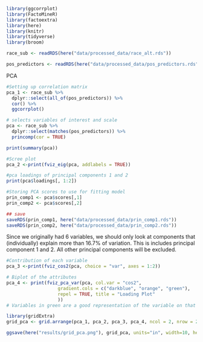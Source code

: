 ```r
library(ggcorrplot)
library(FactoMineR)
library(factoextra)
library(here)
library(knitr)
library(tidyverse)
library(broom)

race_sub <- readRDS(here("data/processed_data/race_alt.rds")) 

pos_predictors <- readRDS(here("data/processed_data/pos_predictors.rds"))
```

PCA
```r
#Setting up correlation matrix
pca_1 <- race_sub %>% 
  dplyr::select(all_of(pos_predictors)) %>% 
  cor() %>% 
  ggcorrplot()

# selects variables of interest and scale
pca <- race_sub %>% 
  dplyr::select(matches(pos_predictors)) %>% 
  princomp(cor = TRUE)
```

```r
print(summary(pca))

#Scree plot
pca_2 <-print(fviz_eig(pca, addlabels = TRUE))

#pca loadings of principal components 1 and 2
print(pca$loadings[, 1:2])

#Storing PCA scores to use for fitting model
prin_comp1 <- pca$scores[,1]
prin_comp2 <- pca$scores[,2]

## save
saveRDS(prin_comp1, here("data/processed_data/prin_comp1.rds"))
saveRDS(prin_comp2, here("data/processed_data/prin_comp2.rds"))
```

Since we originally had 6 variables, we should only look at components that (individually) explain more than 16.7% of variation. This is includes principal component 1 and 2. All other principal components will be excluded. 

```r
#Contribution of each variable 
pca_3 <-print(fviz_cos2(pca, choice = "var", axes = 1:2))

# Biplot of the attributes
pca_4 <- print(fviz_pca_var(pca, col.var = "cos2",
                   gradient.cols = c("darkblue", "orange", "green"),
                   repel = TRUE, title = "Loading Plot"
                   ))
# Variables in green are a good representation of the variable on that component.
```

```r
library(gridExtra)
grid_pca <- grid.arrange(pca_1, pca_2, pca_3, pca_4, ncol = 2, nrow = 2)

ggsave(here("results/grid_pca.png"), grid_pca, units="in", width=10, height=10, dpi=300)
```